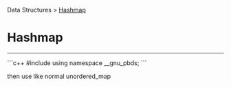 Data Structures > [Hashmap](/docs/hashmap/)
# Hashmap
---
<div className="language-cpp">
```c++ 
#include <ext/pb_ds/assoc_container.hpp>
using namespace __gnu_pbds;
```
</div>

 then use like normal unordered_map
